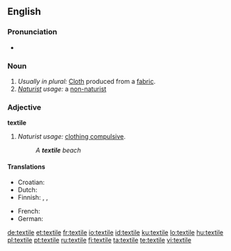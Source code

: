 {{wikipedia|dab=textile (disambiguation)|textile}}
==English==

===Pronunciation===
*{{audio|en-us-textile.ogg|Audio (US)}}


===Noun===
{{en-noun}}

# ''Usually in plural:'' [[Cloth]] produced from a [[fabric]].
# ''[[Naturist]] usage:'' a [[non-naturist]]

===Adjective===
'''textile'''

# ''Naturist usage:'' [[clothing compulsive]].
#:''A '''textile''' beach''

====Translations====
{{trans-top|Cloth produced from a fabric}}
* Croatian: {{t-|hr|tekstil|m}}
* Dutch: {{t|nl|textiel|n}} 
* Finnish: {{t+|fi|tekstiili}}, {{t+|fi|kude}}, {{t+|fi|kangas}}
{{trans-mid}}
* French: {{t+|fr|textile}}
* German: {{t|de|Textilie|f}}
{{trans-bottom}}

[[de:textile]]
[[et:textile]]
[[fr:textile]]
[[io:textile]]
[[id:textile]]
[[ku:textile]]
[[lo:textile]]
[[hu:textile]]
[[pl:textile]]
[[pt:textile]]
[[ru:textile]]
[[fi:textile]]
[[ta:textile]]
[[te:textile]]
[[vi:textile]]